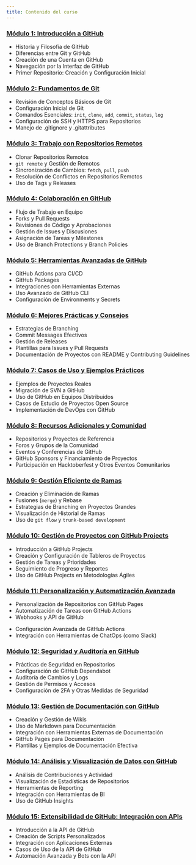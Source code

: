 ```yaml
---
title: Contenido del curso
---
```


### [Módulo 1: Introducción a GitHub](https://www.notion.so/M-dulo-1-Introducci-n-a-GitHub-2e0f1c1294f342af96a6c11a9efdac45?pvs=21)

- Historia y Filosofía de GitHub
- Diferencias entre Git y GitHub
- Creación de una Cuenta en GitHub
- Navegación por la Interfaz de GitHub
- Primer Repositorio: Creación y Configuración Inicial

### [Módulo 2: Fundamentos de Git](https://www.notion.so/M-dulo-2-Fundamentos-de-Git-73d13ef6cfeb409ab01cf6698dda24f0?pvs=21)

- Revisión de Conceptos Básicos de Git
- Configuración Inicial de Git
- Comandos Esenciales: `init`, `clone`, `add`, `commit`, `status`, `log`
- Configuración de SSH y HTTPS para Repositorios
- Manejo de .gitignore y .gitattributes

### [Módulo 3: Trabajo con Repositorios Remotos](https://www.notion.so/M-dulo-3-Trabajo-con-Repositorios-Remotos-a79c5a03d21a4771af1cfbe731c5af63?pvs=21)

- Clonar Repositorios Remotos
- `git remote` y Gestión de Remotos
- Sincronización de Cambios: `fetch`, `pull`, `push`
- Resolución de Conflictos en Repositorios Remotos
- Uso de Tags y Releases

### [Módulo 4: Colaboración en GitHub](https://www.notion.so/M-dulo-4-Colaboraci-n-en-GitHub-98734ad663634d9cbe6f5c3b9bbc0a9e?pvs=21)

- Flujo de Trabajo en Equipo
- Forks y Pull Requests
- Revisiones de Código y Aprobaciones
- Gestión de Issues y Discusiones
- Asignación de Tareas y Milestones
- Uso de Branch Protections y Branch Policies

### [Módulo 5: Herramientas Avanzadas de GitHub](https://www.notion.so/M-dulo-5-Herramientas-Avanzadas-de-GitHub-c6a09b636b744ec39a4a299f91c68b52?pvs=21)

- GitHub Actions para CI/CD
- GitHub Packages
- Integraciones con Herramientas Externas
- Uso Avanzado de GitHub CLI
- Configuración de Environments y Secrets

### [Módulo 6: Mejores Prácticas y Consejos](https://www.notion.so/M-dulo-6-Mejores-Pr-cticas-y-Consejos-1d3e2e0190da4b8fa093ffc1a27e0a24?pvs=21)

- Estrategias de Branching
- Commit Messages Efectivos
- Gestión de Releases
- Plantillas para Issues y Pull Requests
- Documentación de Proyectos con README y Contributing Guidelines

### [Módulo 7: Casos de Uso y Ejemplos Prácticos](https://www.notion.so/M-dulo-7-Casos-de-Uso-y-Ejemplos-Pr-cticos-1a3da17ada474463aed7b1d5ab0ded3f?pvs=21)

- Ejemplos de Proyectos Reales
- Migración de SVN a GitHub
- Uso de GitHub en Equipos Distribuidos
- Casos de Estudio de Proyectos Open Source
- Implementación de DevOps con GitHub

### [Módulo 8: Recursos Adicionales y Comunidad](https://www.notion.so/M-dulo-8-Recursos-Adicionales-y-Comunidad-2805e845837447aba0044f28fca843cc?pvs=21)

- Repositorios y Proyectos de Referencia
- Foros y Grupos de la Comunidad
- Eventos y Conferencias de GitHub
- GitHub Sponsors y Financiamiento de Proyectos
- Participación en Hacktoberfest y Otros Eventos Comunitarios

### [Módulo 9: Gestión Eficiente de Ramas](https://www.notion.so/M-dulo-9-Gesti-n-Eficiente-de-Ramas-c7fb52ea1e1c41a8814ac571d949e665?pvs=21)

- Creación y Eliminación de Ramas
- Fusiones (`merge`) y Rebase
- Estrategias de Branching en Proyectos Grandes
- Visualización de Historial de Ramas
- Uso de `git flow` y `trunk-based development`

### [Módulo 10: Gestión de Proyectos con GitHub Projects](https://www.notion.so/M-dulo-10-Gesti-n-de-Proyectos-con-GitHub-Projects-3fc52616cdd1451cb80a3d2fbc92631e?pvs=21)

- Introducción a GitHub Projects
- Creación y Configuración de Tableros de Proyectos
- Gestión de Tareas y Prioridades
- Seguimiento de Progreso y Reportes
- Uso de GitHub Projects en Metodologías Ágiles

### [Módulo 11: Personalización y Automatización Avanzada](https://www.notion.so/M-dulo-11-Personalizaci-n-y-Automatizaci-n-Avanzada-5cd87639f69040bcaeec8cab0022d16b?pvs=21)

- Personalización de Repositorios con GitHub Pages
- Automatización de Tareas con GitHub Actions
- Webhooks y API de GitHub
* Configuración Avanzada de GitHub Actions
* Integración con Herramientas de ChatOps (como Slack)

### [Módulo 12: Seguridad y Auditoría en GitHub](https://www.notion.so/M-dulo-12-Seguridad-y-Auditor-a-en-GitHub-227a1aaee74f4ba3bd801e775fb53240?pvs=21)

- Prácticas de Seguridad en Repositorios
- Configuración de GitHub Dependabot
- Auditoría de Cambios y Logs
- Gestión de Permisos y Accesos
- Configuración de 2FA y Otras Medidas de Seguridad

### [Módulo 13: Gestión de Documentación con GitHub](https://www.notion.so/M-dulo-13-Gesti-n-de-Documentaci-n-con-GitHub-c83c8df999a5439b9b4d79631bdfb6b9?pvs=21)

- Creación y Gestión de Wikis
- Uso de Markdown para Documentación
- Integración con Herramientas Externas de Documentación
- GitHub Pages para Documentación
- Plantillas y Ejemplos de Documentación Efectiva

### [Módulo 14: Análisis y Visualización de Datos con GitHub](https://www.notion.so/M-dulo-14-An-lisis-y-Visualizaci-n-de-Datos-con-GitHub-99acc6ce93804b6bbbdf26e5eb03e649?pvs=21)

- Análisis de Contribuciones y Actividad
- Visualización de Estadísticas de Repositorios
- Herramientas de Reporting
- Integración con Herramientas de BI
- Uso de GitHub Insights

### [Módulo 15: Extensibilidad de GitHub: Integración con APIs](https://www.notion.so/M-dulo-15-Extensibilidad-de-GitHub-Integraci-n-con-APIs-f113134bd7c84cbb99db3b8ee0afbba5?pvs=21)

- Introducción a la API de GitHub
- Creación de Scripts Personalizados
- Integración con Aplicaciones Externas
- Casos de Uso de la API de GitHub
- Automación Avanzada y Bots con la API